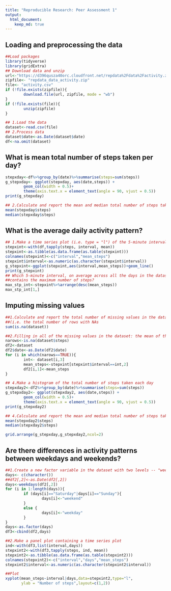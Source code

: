 ```yaml
---
title: "Reproducible Research: Peer Assessment 1"
output: 
  html_document:
    keep_md: true
---
```



## Loading and preprocessing the data
```r
##Load packages
library(tidyverse)
library(gridExtra)
## Download data and unzip
url<-"https://d396qusza40orc.cloudfront.net/repdata%2Fdata%2Factivity.zip"
zipfile<- "repdata_data_activity.zip"
file<- "activity.csv"
if (!file.exists(zipfile)){
        download.file(url, zipfile, mode = "wb")
}
if (!file.exists(file)){
        unzip(zipfile)
}

## 1.Load the data
dataset<-read.csv(file)
## 2.Process data
dataset$date<-as.Date(dataset$date)
df<-na.omit(dataset)
```

## What is mean total number of steps taken per day?
```r
stepxday<-df%>%group_by(date)%>%summarise(steps=sum(steps))
g_stepxday<- ggplot(stepxday, aes(date,steps)) + 
        geom_col(width = 0.5)+
        theme(axis.text.x = element_text(angle = 90, vjust = 0.5))
print(g_stepxday)

## 2.Calculate and report the mean and median total number of steps taken per day
mean(stepxday$steps)
median(stepxday$steps)
```
## What is the average daily activity pattern?
```r
## 1.Make a time series plot (i.e. type = "l") of the 5-minute interval (x-axis) and the average number of steps taken, averaged across all days (y-axis)
stepxint<-with(df,tapply(steps, interval, mean))
stepxint<-as.tibble(as.data.frame(as.table(stepxint)))
colnames(stepxint)<-c("interval","mean_steps")
stepxint$interval<-as.numeric(as.character(stepxint$interval))
g_stepxint<-ggplot(stepxint,aes(interval,mean_steps))+geom_line()
print(g_stepxint)
## Which 5-minute interval, on average across all the days in the dataset, 
##contains the maximum number of steps?
max_stp_int<-stepxint%>%arrange(desc(mean_steps))
max_stp_int[1,]
```

## Imputing missing values
```r
##1.Calculate and report the total number of missing values in the dataset 
##(i.e. the total number of rows with NAs
sum(is.na(dataset))

##2.Filling in all of the missing values in the dataset: the mean of that 5-minute interval
narows<-is.na(dataset$steps)
df2<-dataset
df2$date<-as.Date(df2$date)
for (i in which(narows==TRUE)){
        int<- dataset[i,3]
        mean_steps<-stepxint[stepxint$interval==int,2]
        df2[i,1]<-mean_steps
}

## 4.Make a histogram of the total number of steps taken each day
stepxday2<-df2%>%group_by(date)%>%summarise(steps=sum(steps))
g_stepxday2<- ggplot(stepxday2, aes(date,steps)) + 
        geom_col(width = 0.5)+
        theme(axis.text.x = element_text(angle = 90, vjust = 0.5))
print(g_stepxday2)

## 4.Calculate and report the mean and median total number of steps taken per day
mean(stepxday2$steps)
median(stepxday2$steps)

grid.arrange(g_stepxday,g_stepxday2,ncol=2)
```

## Are there differences in activity patterns between weekdays and weekends?
```r
##1.Create a new factor variable in the dataset with two levels -- "weekday" and "weekend"
days<- c(character())
##df2[,2]<-as.Date(df2[,2])
days<-weekdays(df2[,2])
for (i in 1:length(days)){
        if (days[i]=="Saturday"|days[i]=="Sunday"){
                days[i]<-"weekend"
        }
        else {
                days[i]<-"weekday"
        } 
}
days<-as.factor(days)
df3<-cbind(df2,days)

##2.Make a panel plot containing a time series plot
ind<-with(df3,list(interval,days))
stepxint2<-with(df3,tapply(steps, ind, mean))
stepxint2<-as.tibble(as.data.frame(as.table(stepxint2)))
colnames(stepxint2)<-c("interval","days","mean_steps")
stepxint2$interval<-as.numeric(as.character(stepxint2$interval))

##Plot
xyplot(mean_steps~interval|days,data=stepxint2,type="l",
       ylab = "Number of steps",layout=c(1,2))
```
